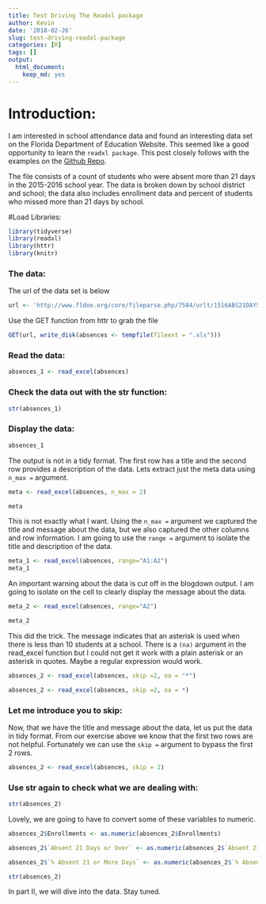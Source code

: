 ```yaml
---
title: Test Driving The Readxl package
author: Kevin
date: '2018-02-26'
slug: test-driving-readxl-package
categories: [R]
tags: []
output: 
  html_document: 
    keep_md: yes
---
```


# Introduction:


I am interested in school attendance data and found an interesting data set on the Florida Department of Education Website. This seemed like a good opportunity to learn the ` readxl package `. This post closely follows with the examples on the [Github Repo](https://github.com/tidyverse/readxl). 

The file consists of a count of students who were absent more than 21 days in the  2015-2016 school year. The data is broken down by school district and school; the data also includes enrollment data  and percent of students who missed more than 21 days by school. 

#Load Libraries:
```r
library(tidyverse)
library(readxl)
library(httr)
library(knitr)
```

### The data:

The url of the data set is below
```r
url <- 'http://www.fldoe.org/core/fileparse.php/7584/urlt/1516ABS21DAYSchool.xls'

```

Use the  GET function from httr to grab the file
```r
GET(url, write_disk(absences <- tempfile(fileext = ".xls")))

```



### Read the data:
```r
absences_1 <- read_excel(absences)

```

### Check the data out with the str function:
```r
str(absences_1)
```


### Display the data:
```r
absences_1
```

The output is not in a tidy format. The first row has a title and the second row provides a description of the data. Lets extract just the meta data using ` n_max = ` argument.  

```r
meta <- read_excel(absences, n_max = 2)

meta
```

This is not exactly what I want. Using the ` n_max =` argument we captured the title and message about the data, but we also captured the other columns and row information.  I am going to use the  ` range = ` argument to isolate the title and description of the data. 

```r
meta_1 <- read_excel(absences, range="A1:A2")
meta_1
```

An important warning about the data is cut off in the blogdown output. I am going to isolate on the cell to clearly display the message about the data. 

```r
meta_2 <- read_excel(absences, range="A2")

meta_2

```

This did the trick. The message indicates that an asterisk is used when there is less than 10 students at a school. There is a ` (na)` argument in the read_excel function but I could not get it work with a plain asterisk or an asterisk in quotes. Maybe a regular expression would work. 

```r
absences_2 <- read_excel(absences, skip =2, na = "*")

absences_2 <- read_excel(absences, skip =2, na = *)


```


### Let me introduce you to skip:

Now, that we have the title and message about the data, let us put the data in tidy format. From our exercise above we know that the first two rows are not helpful. Fortunately we can use the ` skip = ` argument to bypass the first 2 rows. 

```r
absences_2 <- read_excel(absences, skip = 2)


```

### Use str again to check what we are dealing with:
```r
str(absences_2)
```

Lovely, we are going to have to convert some of these variables to numeric. 

```r

absences_2$Enrollments <- as.numeric(absences_2$Enrollments)

absences_2$`Absent 21 Days or Over` <- as.numeric(absences_2$`Absent 21 Days or Over`)

absences_2$`% Absent 21 or More Days` <- as.numeric(absences_2$`% Absent 21 or More Days`)

```

```r
str(absences_2)
```

In part II, we will dive into the data. Stay tuned. 

